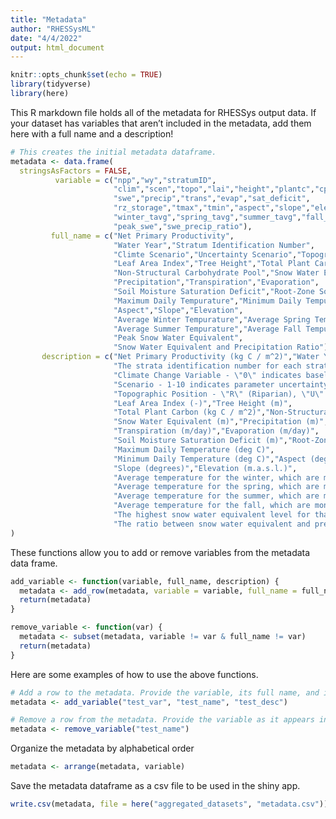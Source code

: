 ```yaml
---
title: "Metadata"
author: "RHESSysML"
date: "4/4/2022"
output: html_document
---
```


```r
knitr::opts_chunk$set(echo = TRUE)
library(tidyverse)
library(here)
```

This R markdown file holds all of the metadata for RHESSys output data. If your dataset has variables that aren't included in the metadata, add them here with a full name and a description! 

```r
# This creates the initial metadata dataframe.
metadata <- data.frame(
  stringsAsFactors = FALSE,
          variable = c("npp","wy","stratumID",
                       "clim","scen","topo","lai","height","plantc","cpool",
                       "swe","precip","trans","evap","sat_deficit",
                       "rz_storage","tmax","tmin","aspect","slope","elev",
                       "winter_tavg","spring_tavg","summer_tavg","fall_tavg",
                       "peak_swe","swe_precip_ratio"),
         full_name = c("Net Primary Productivity",
                       "Water Year","Stratum Identification Number",
                       "Climte Scenario","Uncertainty Scenario","Topography Type",
                       "Leaf Area Index","Tree Height","Total Plant Carbon",
                       "Non-Structural Carbohydrate Pool","Snow Water Equivalent",
                       "Precipitation","Transpiration","Evaporation",
                       "Soil Moisture Saturation Deficit","Root-Zone Soil Moisture Storage",
                       "Maximum Daily Tempurature","Minimum Daily Tempurature",
                       "Aspect","Slope","Elevation",
                       "Average Winter Tempurature","Average Spring Tempurature",
                       "Average Summer Tempurature","Average Fall Tempurature",
                       "Peak Snow Water Equivalent",
                       "Snow Water Equivalent and Precipitation Ratio"),
       description = c("Net Primary Productivity (kg C / m^2)","Water Year - October 1st to September 30th",
                       "The strata identification number for each stratum within the watershed",
                       "Climate Change Variable - \"0\" indicates baseline climate, \"2\" indicates +2 deg C of climate warming",
                       "Scenario - 1-10 indicates parameter uncertainty (6-10 refer to same parameter sets as 1-5, only difference is climate)",
                       "Topographic Position - \"R\" (Riparian), \"U\" (Upslope), or \"M\" (Mid-slope)",
                       "Leaf Area Index (-)","Tree Height (m)",
                       "Total Plant Carbon (kg C / m^2)","Non-Structural Carbohydate Pool (kg C / m^2)",
                       "Snow Water Equivalent (m)","Precipitation (m)",
                       "Transpiration (m/day)","Evaporation (m/day)",
                       "Soil Moisture Saturation Deficit (m)","Root-Zone Soil Moisture Storage (m)",
                       "Maximum Daily Temperature (deg C)",
                       "Minimum Daily Temperature (deg C)","Aspect (degrees CCW from east)",
                       "Slope (degrees)","Elevation (m.a.s.l.)",
                       "Average temperature for the winter, which are months 12, 1, 2 and 3 by default.",
                       "Average temperature for the spring, which are months 4 and 5 by default.",
                       "Average temperature for the summer, which are months 6, 7, 8 and 9 by default.",
                       "Average temperature for the fall, which are months 10 and 11 by default.",
                       "The highest snow water equivalent level for that water year.",
                       "The ratio between snow water equivalent and precipitation.")
)
```

These functions allow you to add or remove variables from the metadata data frame.

```r
add_variable <- function(variable, full_name, description) {
  metadata <- add_row(metadata, variable = variable, full_name = full_name, description = description)
  return(metadata)
}

remove_variable <- function(var) {
  metadata <- subset(metadata, variable != var & full_name != var)
  return(metadata)
}
```

Here are some examples of how to use the above functions.

```r
# Add a row to the metadata. Provide the variable, its full name, and its description in quotes.
metadata <- add_variable("test_var", "test_name", "test_desc")

# Remove a row from the metadata. Provide the variable as it appears in
metadata <- remove_variable("test_name")
```

Organize the metadata by alphabetical order

```r
metadata <- arrange(metadata, variable)
```

Save the metadata dataframe as a csv file to be used in the shiny app.

```r
write.csv(metadata, file = here("aggregated_datasets", "metadata.csv"))
```







